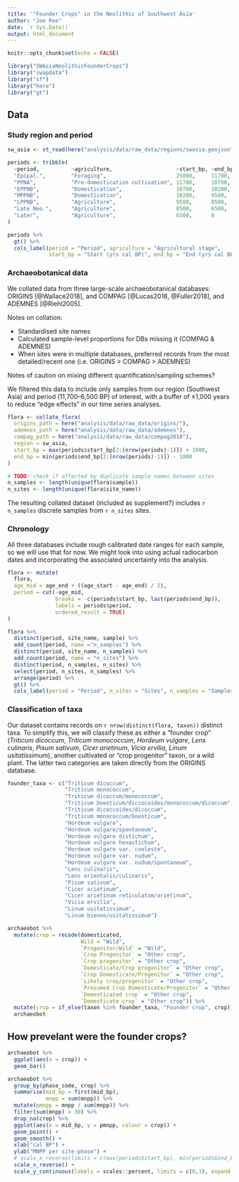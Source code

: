 ```yaml
---
title: '"Founder Crops" in the Neolithic of Southwest Asia'
author: "Joe Roe"
date: `r Sys.Date()`
output: html_document
---
```


```r
knitr::opts_chunk$set(echo = FALSE)

library("SWAsiaNeolithicFounderCrops")
library("swapdata")
library("sf")
library("here")
library("gt")
```

## Data

### Study region and period

```r
sw_asia <- st_read(here("analysis/data/raw_data/regions/swasia.geojson"))
```

```r
periods <- tribble(
  ~period,          ~agriculture,                    ~start_bp, ~end_bp,
  "Epipal.",        "Foraging",                      25000,     11700,
  "PPNA",           "Pre-domestication cultivation", 11700,     10700,
  "EPPNB",          "Domestication",                 10700,     10200,
  "MPPNB",          "Domestication",                 10200,     9500,
  "LPPNB",          "Agriculture",                   9500,      8500,
  "Late Neo.",      "Agriculture",                   8500,      6500,
  "Later",          "Agriculture",                   6500,      0
)
```

```r
periods %>% 
  gt() %>% 
  cols_label(period = "Period", agriculture = "Agricultural stage",
             start_bp = "Start (yrs cal BP)", end_bp = "End (yrs cal BP")
```

### Archaeobotanical data

We collated data from three large-scale archaeobotanical databases: ORIGINS [@Wallace2018], and COMPAG [@Lucas2018, @Fuller2018], and ADEMNES [@Riehl2005].

Notes on collation:

* Standardised site names
* Calculated sample-level proportions for DBs missing it (COMPAG & ADEMNES)
* When sites were in multiple databases, preferred records from the most detailed/recent one (i.e. ORIGINS > COMPAG > ADEMNES)

Notes of caution on mixing different quantification/sampling schemes?

We filtered this data to include only samples from our region (Southwest Asia) and period (11,700–6,500 BP) of interest,
with a buffer of ±1,000 years to reduce "edge effects" in our time series analyses.

```r
flora <- collate_flora(
  origins_path = here("analysis/data/raw_data/origins/"),
  ademnes_path = here("analysis/data/raw_data/ademnes"),
  compag_path = here("analysis/data/raw_data/compag2018"),
  region = sw_asia,
  start_bp = max(periods$start_bp[2:(nrow(periods)-1)]) + 1000,
  end_bp = min(periods$end_bp[2:(nrow(periods)-1)]) - 1000
)

# TODO: check if affected by duplicate sample names between sites
n_samples <- length(unique(flora$sample))
n_sites <- length(unique(flora$site_name))
```

The resulting collated dataset (included as supplement?) includes `r n_samples` discrete samples from `r n_sites` sites.

### Chronology

All three databases include rough calibrated date ranges for each sample, so we will use that for now.
We might look into using actual radiocarbon dates and incorporating the associated uncertainty into the analysis.

```r
flora <- mutate(
  flora,
  age_mid = age_end + ((age_start - age_end) / 2),
  period = cut(-age_mid, 
               breaks = -c(periods$start_bp, last(periods$end_bp)), 
               labels = periods$period,
               ordered_result = TRUE)
)
```

```r
flora %>% 
  distinct(period, site_name, sample) %>% 
  add_count(period, name ="n_samples") %>% 
  distinct(period, site_name, n_samples) %>% 
  add_count(period, name = "n_sites") %>% 
  distinct(period, n_samples, n_sites) %>% 
  select(period, n_sites, n_samples) %>% 
  arrange(period) %>%
  gt() %>% 
  cols_label(period = "Period", n_sites = "Sites", n_samples = "Samples") 
```

### Classification of taxa

Our dataset contains records on `r nrow(distinct(flora, taxon))` distinct taxa.
To simplify this, we will classify these as either a "founder crop" (*Triticum dicoccum*, *Triticum monococcum*, *Hordeum vulgare*, *Lens culinaris*, *Pisum sativum*, *Cicer arietinum*, *Vicia ervilia*, *Linum usitatissimum*), another cultivated or "crop progenitor" taxon, or a wild plant. 
The latter two categories are taken directly from the ORIGINS database.

```r
founder_taxa <- c("Triticum dicoccum",
                  "Triticum monococcum",
                  "Triticum dicoccum/monococcum",
                  "Triticum boeoticum/diccocoides/monococcum/dicoccum",
                  "Triticum dicoccoides/dicoccum",
                  "Triticum monococcum/boeoticum",
                  "Hordeum vulgare",
                  "Hordeum vulgare/spontaneum",
                  "Hordeum vulgare distichum",
                  "Hordeum vulgare hexastichum",
                  "Hordeum vulgare var. coeleste",
                  "Hordeum vulgare var. nudum",
                  "Hordeum vulgare var. nudum/spontaneum",
                  "Lens culinaris",
                  "Lens orientalis/culinaris",
                  "Pisum sativum",
                  "Cicer arietinum",
                  "Cicer arietinum reticulatum/arietinum",
                  "Vicia ervilia",
                  "Linum usitatissimum",
                  "Linum bienne/usitatissimum")

archaeobot %>% 
  mutate(crop = recode(domesticated,
                       Wild = "Wild",
                       `Progenitor/Wild` = "Wild",
                       `Crop Progenitor` = "Other crop",
                       `Crop progenitor` = "Other crop",
                       `Domesticate/Crop progenitor` = "Other crop",
                       `Crop Domesticate/Progenitor` = "Other crop",
                       `Likely crop/progenitor` = "Other crop",
                       `Presumed Crop Domesticate/Progenitor` = "Other crop",
                       `Domesticated crop` = "Other crop",
                       `Domesticate crop` = "Other crop")) %>% 
  mutate(crop = if_else(taxon %in% founder_taxa, "Founder crop", crop)) ->
  archaeobot
```

## How prevelant were the founder crops?

```r
archaeobot %>% 
  ggplot(aes(x = crop)) +
  geom_bar()
```

```r
archaeobot %>% 
  group_by(phase_code, crop) %>% 
  summarise(mid_bp = first(mid_bp),
            mnpp = sum(mnpp)) %>% 
  mutate(pmnpp = mnpp / sum(mnpp)) %>% 
  filter(sum(mnpp) > 30) %>% 
  drop_na(crop) %>% 
  ggplot(aes(x = mid_bp, y = pmnpp, colour = crop)) +
  geom_point() +
  geom_smooth() +
  xlab("cal BP") +
  ylab("MNPP per site-phase") +
  # scale_x_reverse(limits = c(max(periods$start_bp), min(periods$end_bp))) +
  scale_x_reverse() +
  scale_y_continuous(labels = scales::percent, limits = c(0,1), expand = c(0,0))
```

